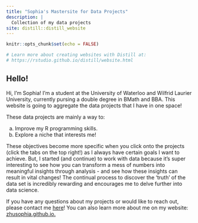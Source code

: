 ```yaml
---
title: "Sophia's Mastersite for Data Projects"
description: |
  Collection of my data projects 
site: distill::distill_website
---
```


```r
knitr::opts_chunk$set(echo = FALSE)

# Learn more about creating websites with Distill at:
# https://rstudio.github.io/distill/website.html

```

## Hello!

Hi, I’m Sophia! I’m a student at the University of Waterloo and Wilfrid Laurier University, currently pursing a double degree in BMath and BBA. This website is going to aggregate the data projects that I have in one space! 

These data projects are mainly a way to: 

a) Improve my R programming skills. 
b) Explore a niche that interests me!

These objectives become more specific when you click onto the projects (click the tabs on the top right!) as I always have certain goals I want to achieve. But, I started (and continue) to work with data because it's super interesting to see how you can transform a mess of numbers into meaningful insights through analysis - and see how these insights can result in vital changes! The continual process to discover the 'truth' of the data set is incredibly rewarding and encourages me to delve further into data science.  

If you have any questions about my projects or would like to reach out, please contact me [here](mailto:iceyes123@gmail.com)! You can also learn more about me on my website: <a target="_blank" rel="noopener" href="www.zhusophia.github.io">zhusophia.github.io.</a>